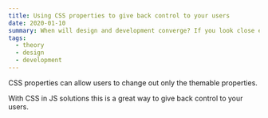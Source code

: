 ```yaml
---
title: Using CSS properties to give back control to your users
date: 2020-01-10
summary: When will design and development converge? If you look close enough they already have.
tags:
  - theory
  - design
  - development
---
```


CSS properties can allow users to change out only the themable properties.

With CSS in JS solutions this is a great way to give back control to your users.
